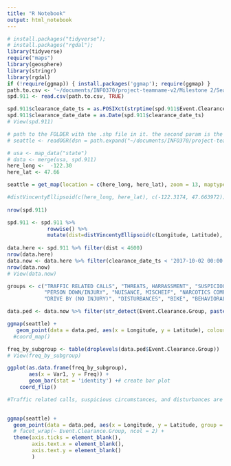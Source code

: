 ```yaml
---
title: "R Notebook"
output: html_notebook
---
```


```r
# install.packages("tidyverse");
# install.packages("rgdal");
library(tidyverse)
require("maps")
library(geosphere)
library(stringr)
library(rgdal)
if (!require(ggmap)) { install.packages('ggmap'); require(ggmap) }
path.to.csv <- '~/documents/INFO370/project-teamname-v2/Milestone 2/Seattle_Police_Department_911_Incident_Response_Oct17.csv'
spd.911 <- read.csv(path.to.csv, TRUE)

spd.911$clearance_date_ts = as.POSIXct(strptime(spd.911$Event.Clearance.Date, "%m/%d/%Y %I:%M:%S %p"))
spd.911$clearance_date_date = as.Date(spd.911$clearance_date_ts)
# View(spd.911)

# path to the FOLDER with the .shp file in it. the second param is the name of the .shp file
# seattle <- readOGR(dsn = path.expand("~/documents/INFO370/project-teamname-v2/maps-api-test"), layer = "Seattle_City_Limits")

# usa <- map_data("state")
# data <- merge(usa, spd.911)
here_long <-  -122.30
here_lat <- 47.66

seattle = get_map(location = c(here_long, here_lat), zoom = 13, maptype = 'roadmap')

```

```r


          
#distVincentyEllipsoid(c(here_long, here_lat), c(-122.3174, 47.663972))
                      
nrow(spd.911)

spd.911 <- spd.911 %>% 
             rowwise() %>% 
             mutate(dist=distVincentyEllipsoid(c(Longitude, Latitude), c(here_long, here_lat)))
                  
data.here <- spd.911 %>% filter(dist < 4600)
nrow(data.here)
data.now <- data.here %>% filter(clearance_date_ts < '2017-10-02 00:00:00')
nrow(data.now)
# View(data.now)

groups <- c("TRAFFIC RELATED CALLS", "THREATS, HARRASSMENT", "SUSPICIOUS CIRCUMSTANCES", "ROBBERY",
            "PERSON DOWN/INJURY", "NUISANCE, MISCHEIF", "NARCOTICS COMPLAINTS", "LEWD CONDUCT", 
            "DRIVE BY (NO INJURY)", "DISTURBANCES", "BIKE", "BEHAVIORAL HEALTH", "ASSUALTS")

data.ped <- data.now %>% filter(str_detect(Event.Clearance.Group, paste(groups, collapse="|")))

ggmap(seattle) +
   geom_point(data = data.ped, aes(x = Longitude, y = Latitude), colour = "red", alpha = 0.75)
  #coord_map()

```

```r
freq_by_subgroup <- table(droplevels(data.ped$Event.Clearance.Group))
# View(freq_by_subgroup)

ggplot(as.data.frame(freq_by_subgroup), 
       aes(x = Var1, y = Freq)) +
       geom_bar(stat = 'identity') +# create bar plot
    coord_flip()

#Traffic related calls, suspicious circumstances, and disturbances are the the most significant threats to pedestrations
        
```

```r
ggmap(seattle) +
  geom_point(data = data.ped, aes(x = Longitude, y = Latitude, group = Event.Clearance.Group, color = Event.Clearance.Group), alpha = 1) +
  # facet_wrap(~ Event.Clearance.Group, ncol = 2) +
  theme(axis.ticks = element_blank(), 
        axis.text.x = element_blank(),
        axis.text.y = element_blank()
        )
```